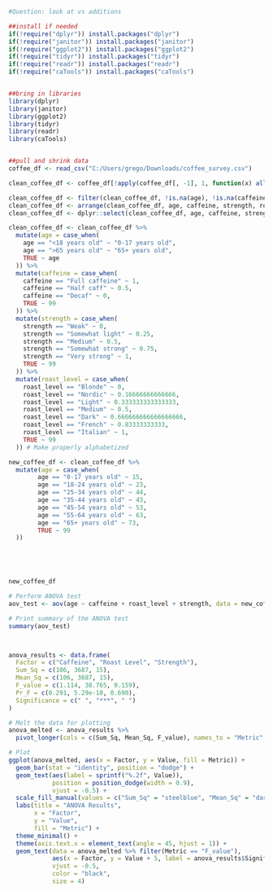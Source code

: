 ```r
#Question: look at vs additions

##install if needed
if(!require("dplyr")) install.packages("dplyr")
if(!require("janitor")) install.packages("janitor")
if(!require("ggplot2")) install.packages("ggplot2")
if(!require("tidyr")) install.packages("tidyr")
if(!require("readr")) install.packages("readr")
if(!require("caTools")) install.packages("caTools")


##bring in libraries
library(dplyr)
library(janitor)
library(ggplot2)
library(tidyr)
library(readr)
library(caTools)


##pull and shrink data
coffee_df <- read_csv("C:/Users/grego/Downloads/coffee_survey.csv")

clean_coffee_df <- coffee_df[!apply(coffee_df[, -1], 1, function(x) all(is.na(x))), ] #remove data if everything is NA

clean_coffee_df <- filter(clean_coffee_df, !is.na(age), !is.na(caffeine), !is.na(strength), !is.na(roast_level))
clean_coffee_df <- arrange(clean_coffee_df, age, caffeine, strength, roast_level)
clean_coffee_df <- dplyr::select(clean_coffee_df, age, caffeine, strength, roast_level)

clean_coffee_df <- clean_coffee_df %>%
  mutate(age = case_when(
    age == "<18 years old" ~ "0-17 years old",
    age == ">65 years old" ~ "65+ years old",
    TRUE ~ age
  )) %>%
  mutate(caffeine = case_when(
    caffeine == "Full caffeine" ~ 1,
    caffeine == "Half caff" ~ 0.5,
    caffeine == "Decaf" ~ 0,
    TRUE ~ 99
  )) %>%
  mutate(strength = case_when(
    strength == "Weak" ~ 0,
    strength == "Somewhat light" ~ 0.25,
    strength == "Medium" ~ 0.5,
    strength == "Somewhat strong" ~ 0.75,
    strength == "Very strong" ~ 1,
    TRUE ~ 99
  )) %>%
  mutate(roast_level = case_when(
    roast_level == "Blonde" ~ 0,
    roast_level == "Nordic" ~ 0.16666666666666,
    roast_level == "Light" ~ 0.333333333333333,
    roast_level == "Medium" ~ 0.5,
    roast_level == "Dark" ~ 0.666666666666666666,
    roast_level == "French" ~ 0.83333333333,
    roast_level == "Italian" ~ 1,
    TRUE ~ 99
  )) # Make properly alphabetized

new_coffee_df <- clean_coffee_df %>%
  mutate(age = case_when(
        age == "0-17 years old" ~ 15,
        age == "18-24 years old" ~ 23,
        age == "25-34 years old" ~ 44,
        age == "35-44 years old" ~ 43,
        age == "45-54 years old" ~ 53,
        age == "55-64 years old" ~ 63,
        age == "65+ years old" ~ 73,
        TRUE ~ 99
  ))
  




new_coffee_df

# Perform ANOVA test
aov_test <- aov(age ~ caffeine + roast_level + strength, data = new_coffee_df)

# Print summary of the ANOVA test
summary(aov_test)



anova_results <- data.frame(
  Factor = c("Caffeine", "Roast Level", "Strength"),
  Sum_Sq = c(106, 3687, 15),
  Mean_Sq = c(106, 3687, 15),
  F_value = c(1.114, 38.765, 0.159),
  Pr_F = c(0.291, 5.29e-10, 0.690),
  Significance = c(" ", "***", " ")
)

# Melt the data for plotting
anova_melted <- anova_results %>%
  pivot_longer(cols = c(Sum_Sq, Mean_Sq, F_value), names_to = "Metric", values_to = "Value")

# Plot
ggplot(anova_melted, aes(x = Factor, y = Value, fill = Metric)) +
  geom_bar(stat = "identity", position = "dodge") +
  geom_text(aes(label = sprintf("%.2f", Value)), 
            position = position_dodge(width = 0.9), 
            vjust = -0.5) +
  scale_fill_manual(values = c("Sum_Sq" = "steelblue", "Mean_Sq" = "darkorange", "F_value" = "forestgreen")) +
  labs(title = "ANOVA Results",
       x = "Factor",
       y = "Value",
       fill = "Metric") +
  theme_minimal() +
  theme(axis.text.x = element_text(angle = 45, hjust = 1)) +
  geom_text(data = anova_melted %>% filter(Metric == "F_value"), 
            aes(x = Factor, y = Value + 5, label = anova_results$Significance), 
            vjust = -0.5, 
            color = "black", 
            size = 4)
```